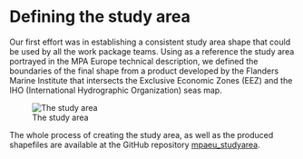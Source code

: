 # Defining the study area

Our first effort was in establishing a consistent study area shape that could be used by all the work package teams. Using as a reference the study area portrayed in the MPA Europe technical description, we defined the boundaries of the final shape from a product developed by the Flanders Marine Institute  that intersects the Exclusive Economic Zones (EEZ) and the IHO (International Hydrographic Organization) seas map.

![The study area](images/studyarea.png)

The whole process of creating the study area, as well as the produced shapefiles are available at the GitHub repository [mpaeu_studyarea](https://github.com/iobis/mpaeu_studyarea).
